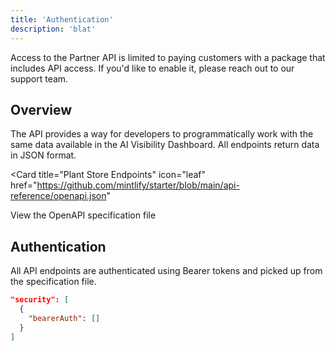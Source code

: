 ```yaml
---
title: 'Authentication'
description: 'blat'
---
```


<Note>
  Access to the Partner API is limited to paying customers with a package that includes API access. If you'd like to enable it, please reach out to our support team.
</Note>

## Overview

The API provides a way for developers to programmatically work with the same data available in the AI Visibility Dashboard. All endpoints return data in JSON format.

<Card
  title="Plant Store Endpoints"
  icon="leaf"
  href="https://github.com/mintlify/starter/blob/main/api-reference/openapi.json"
>
  View the OpenAPI specification file
</Card>

## Authentication

All API endpoints are authenticated using Bearer tokens and picked up from the specification file.

```json
"security": [
  {
    "bearerAuth": []
  }
]
```
